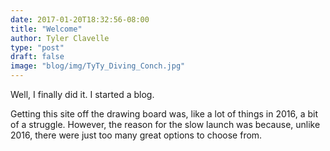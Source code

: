 ```yaml
---
date: 2017-01-20T18:32:56-08:00
title: "Welcome"
author: Tyler Clavelle
type: "post"
draft: false
image: "blog/img/TyTy_Diving_Conch.jpg"
---
```


Well, I finally did it. I started a blog. 

Getting this site off the drawing board was, like a lot of things in 2016, a bit of a struggle. However, the reason for the slow launch was because, unlike 2016, there were just too many great options to choose from.  
